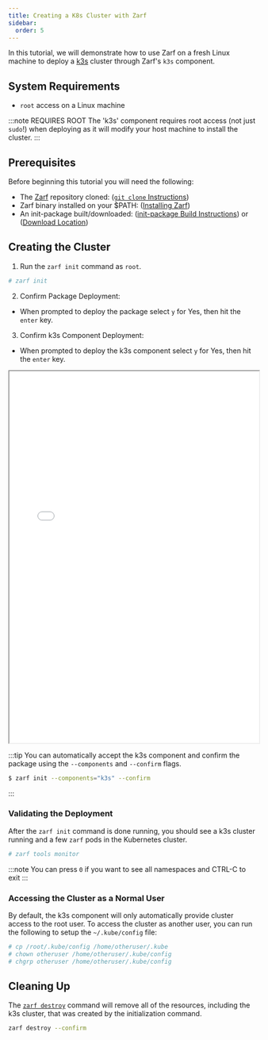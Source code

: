 ```yaml
---
title: Creating a K8s Cluster with Zarf
sidebar:
  order: 5
---
```


In this tutorial, we will demonstrate how to use Zarf on a fresh Linux machine to deploy a [k3s](https://k3s.io/) cluster through Zarf's `k3s` component.

## System Requirements

-  `root` access on a Linux machine

:::note REQUIRES ROOT
The 'k3s' component requires root access (not just `sudo`!) when deploying as it will modify your host machine to install the cluster.
:::

## Prerequisites

Before beginning this tutorial you will need the following:

- The [Zarf](https://github.com/defenseunicorns/zarf) repository cloned: ([`git clone` Instructions](https://docs.github.com/en/repositories/creating-and-managing-repositories/cloning-a-repository))
- Zarf binary installed on your $PATH: ([Installing Zarf](../1-getting-started/index.md#installing-zarf))
- An init-package built/downloaded: ([init-package Build Instructions](./0-creating-a-zarf-package.md)) or ([Download Location](https://github.com/defenseunicorns/zarf/releases))

## Creating the Cluster

1. Run the `zarf init` command as `root`.

```sh
# zarf init
```

2. Confirm Package Deployment: <br/>
- When prompted to deploy the package select `y` for Yes, then hit the `enter` key. <br/>

3. Confirm k3s Component Deployment: <br/>
- When prompted to deploy the k3s component select `y` for Yes, then hit the `enter` key.

<iframe src="/docs/tutorials/k3s_init.html" height="750px" width="100%"></iframe>

:::tip
You can automatically accept the k3s component and confirm the package using the `--components` and `--confirm` flags.

```sh
$ zarf init --components="k3s" --confirm
```
:::

### Validating the Deployment
After the `zarf init` command is done running, you should see a k3s cluster running and a few `zarf` pods in the Kubernetes cluster.

```sh
# zarf tools monitor
```
:::note
You can press `0` if you want to see all namespaces and CTRL-C to exit
:::

### Accessing the Cluster as a Normal User
By default, the k3s component will only automatically provide cluster access to the root user. To access the cluster as another user, you can run the following to setup the `~/.kube/config` file:

```sh
# cp /root/.kube/config /home/otheruser/.kube
# chown otheruser /home/otheruser/.kube/config
# chgrp otheruser /home/otheruser/.kube/config
```

## Cleaning Up

The [`zarf destroy`](../2-the-zarf-cli/100-cli-commands/zarf_destroy.md) command will remove all of the resources, including the k3s cluster, that was created by the initialization command.

```sh
zarf destroy --confirm
```
